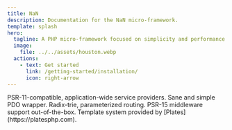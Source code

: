 ```yaml
---
title: NaN
description: Documentation for the NaN micro-framework.
template: splash
hero:
  tagline: A PHP micro-framework focused on simplicity and performance.
  image:
    file: ../../assets/houston.webp
  actions:
    - text: Get started
      link: /getting-started/installation/
      icon: right-arrow
---
```



<CardGrid>
	<Card title="Dependency Injection" icon="puzzle">
		PSR-11-compatible, application-wide service providers.
	</Card>
	<Card title="Database" icon="seti:db">
		Sane and simple PDO wrapper.
	</Card>
	<Card title="Routing" icon="rocket">
		Radix-trie, parameterized routing.
	</Card>
	<Card title="Middleware" icon="setting">
		PSR-15 middleware support out-of-the-box.
	</Card>
	<Card title="Templates" icon="document">
		Template system provided by [Plates](https://platesphp.com).
	</Card>
</CardGrid>
